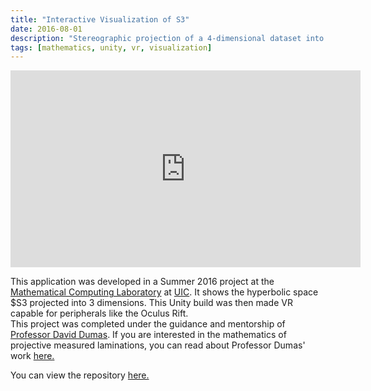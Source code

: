 ```yaml
---
title: "Interactive Visualization of S3"
date: 2016-08-01
description: "Stereographic projection of a 4-dimensional dataset into 3d virtual reality"
tags: [mathematics, unity, vr, visualization]
---
```



<iframe width="560" height="315" src="https://www.youtube.com/embed/r7CtHOn792c" frameborder="0" allowfullscreen></iframe>


This application was developed in a Summer 2016 project at the
[Mathematical Computing Laboratory](http://mcl.math.uic.edu/) at
[UIC](http://uic.edu/). It shows the hyperbolic space $S3 projected into 3 dimensions. This Unity build was then made VR capable for peripherals like the Oculus Rift.  
This project was completed under the guidance and mentorship of [Professor David Dumas](http://homepages.math.uic.edu/~ddumas/PML/). If you are interested in the mathematics of projective measured laminations, you can read about Professor Dumas' work [here.](http://homepages.math.uic.edu/~ddumas/PML/)

You can view the repository [here.](https://github.com/galenballew/IVS3-UIC-2016)